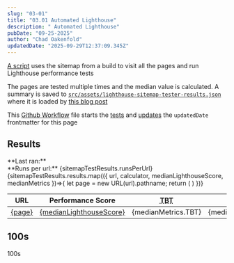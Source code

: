 ```yaml
---
slug: "03-01"
title: "03.01 Automated Lighthouse"
description: " Automated Lighthouse"
pubDate: "09-25-2025"
author: "Chad Oakenfold"
updatedDate: "2025-09-29T12:37:09.345Z"
---
```


[A script](https://github.com/coakenfold/blog/blob/main/scripts/lighthouse-sitemap-tester.js) uses the sitemap from a build to visit all the pages and run Lighthouse performance tests

The pages are tested multiple times and the median value is calculated. A summary is saved to [`src/assets/lighthouse-sitemap-tester-results.json`](https://github.com/coakenfold/blog/blob/main/src/assets/lighthouse-sitemap-tester-results.json) where it is loaded by [this blog post](https://github.com/coakenfold/blog/blob/main/src/content/blog/03.01%20automated%20lighthouse.mdx?plain=1#L10)

This [Github Workflow](https://github.com/coakenfold/blog/blob/main/.github/workflows/sitemap-performance-testing.yml) file starts the [tests](https://github.com/coakenfold/blog/blob/main/.github/workflows/sitemap-performance-testing.yml#L44) and [updates](https://github.com/coakenfold/blog/blob/main/.github/workflows/sitemap-performance-testing.yml#L48) the `updatedDate` frontmatter for this page


## Results

<div class="analyticsTimestamp">**Last ran:** <FormattedDate showTime={true} date={sitemapTestResults.timestamp} /></div>
<div class="analyticsRunsPerUrl">**Runs per url:** {sitemapTestResults.runsPerUrl}</div>

<table data-zebra data-hover-tr cellspacing="0">
  <thead>
    <tr>
      <th>URL</th>
      <th>Performance Score</th>
      <th><abbr title="Total Blocking Time">TBT</abbr></th>
      <th><abbr title="Largest Contentful Paint">LCP</abbr></th>
      <th><abbr title="Cumulative Layout Shift">CLS</abbr> </th>
      <th><abbr title="First Contentful Paint">FCP</abbr> </th>
      <th><abbr title="Speed Index">SI</abbr></th>
    </tr>
  </thead>
  <tbody>
    {sitemapTestResults.results.map(({
      url,
      calculator,
      medianLighthouseScore,
      medianMetrics
    })=>{
      let page = new URL(url).pathname;
      return (
      <tr>
        <td><a href={url}>{page}</a></td>
        <td><a href={calculator}>{medianLighthouseScore}</a></td>
        <td>{medianMetrics.TBT}</td>
        <td>{medianMetrics.LCP}</td>
        <td>{medianMetrics.CLS}</td>
        <td>{medianMetrics.FCP}</td>
        <td>{medianMetrics.SI}</td>
      </tr>
      )
    })}  
  </tbody>
</table>

## 100s

100s